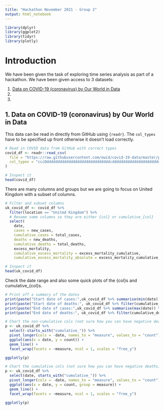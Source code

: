 ```yaml
---
title: "Hackathon November 2021 - Group 2"
output: html_notebook
---
```


```r
library(dplyr)
library(ggplot2)
library(tidyr)
library(plotly)
```

# Introduction

We have been given the task of exploring time series analysis as part of a hackathon. We have been given access to 3 datasets:

1. [Data on COVID-19 (coronavirus) by Our World in Data](https://github.com/owid/covid-19-data/tree/master/public/data)
2.
3.

## 1. Data on COVID-19 (coronavirus) by Our World in Data

This data can be read in directly from GitHub using `{readr}`. The `col_types` have to be specified up front otherwise it doesn't load correctly.

```r
# Read in COVID data from GitHub with correct types
covid_df <- readr::read_csv(
  file = "https://raw.githubusercontent.com/owid/covid-19-data/master/public/data/owid-covid-data.csv",
  col_types = "cccDdddddddddddddddddddddddddddddcddddddddddddddddddddddddddddddddd"
)

# Inspect it
head(covid_df)
```

There are many columns and groups but we are going to focus on United Kingdom with a subset of columns.

```r
# Filter and subset columns
uk_covid_df <- covid_df %>% 
  filter(location == "United Kingdom") %>%
  # Rename some columns so they are either {col} or cumulative_{col}
  select(
    date, 
    cases = new_cases,
    cumulative_cases = total_cases,
    deaths = new_deaths, 
    cumulative_deaths = total_deaths, 
    excess_mortality, 
    cumulative_excess_mortality = excess_mortality_cumulative, 
    cumulative_excess_mortality_absolute = excess_mortality_cumulative_absolute)

# Inspect it
head(uk_covid_df)
```

Check the date range and also some quick plots of the {col}s and cumulative_{col}s.

```r
# Print off a summary of the dates
print(paste("Start date of cases:",uk_covid_df %>% summarise(min(date)) %>% pull()))
print(paste("Start date of deaths:", uk_covid_df %>% filter(cumulative_deaths > 0) %>% summarise(min(date)) %>% pull()))
print(paste("End date of cases:",uk_covid_df %>% summarise(max(date)) %>% pull()))
print(paste("End date of deaths:", uk_covid_df %>% filter(cumulative_deaths > 0) %>% summarise(max(date)) %>% pull()))
```
```r
# Chart the non-cumulative cols (not sure how you can have negative deaths)
p <- uk_covid_df %>% 
  select(-starts_with("cumulative_")) %>%
  pivot_longer(cols = -date, names_to = "measure", values_to = "count") %>%
  ggplot(aes(x = date, y = count)) +
  geom_line() +
  facet_wrap(facets = ~measure, ncol = 1, scales = "free_y")

ggplotly(p)
```
```r
# Chart the cumulative cols (not sure how you can have negative deaths)
p <- uk_covid_df %>% 
  select(date, starts_with("cumulative_")) %>%
  pivot_longer(cols = -date, names_to = "measure", values_to = "count") %>%
  ggplot(aes(x = date, y = count, group = measure)) +
  geom_line() +
  facet_wrap(facets = ~measure, ncol = 1, scales = "free_y")

ggplotly(p)
```